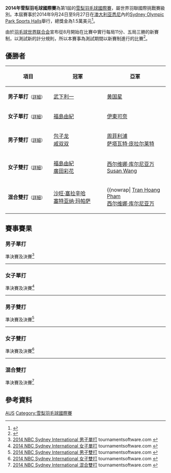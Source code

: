 {{noteTA|G1=Badminton
|1=zh-cn:悉尼;zh-hk:雪梨;zh-tw:雪梨;}}
{{infobox badminton event
|name           = 2014年悉尼羽毛球國際賽
|image          = 
|size           = 
|caption        =
|dates          = 2014年9月24日－9月27日
|number_edition = 第1屆
|level          = 4A
|prize_money    = 1.5萬美元
|location       = {{AUS}}[[悉尼|悉尼]]
|venue          = Sydney Olympic Park Sports Halls
|previous       =  
|next           = 2015年雪梨羽毛球國際賽
}}
'''2014年雪梨羽毛球國際賽'''為第1屆的[[雪梨羽毛球國際賽|雪梨羽毛球國際賽]]，屬世界羽聯國際挑戰賽級別。本屆賽事於2014年9月24日至9月27日在[[澳大利亚|澳大利亚]][[悉尼|悉尼]]內的[[Sydney_Olympic_Park_Sports_Halls|Sydney Olympic Park Sports Halls]]舉行，總獎金為1.5萬美元<ref>{{cite web|title=Tournament Prospectus -  2014 NBC Sydney International|url=http://www.bwfbadminton.org/file.aspx?id=573290&dl=1|publisher=BWF|accessdate=2014-10-07|archive-date=2014-10-11|archive-url=https://web.archive.org/web/20141011051129/http://www.bwfbadminton.org/file.aspx?id=573290&dl=1|dead-url=no}}{{en}}</ref>。

由於[[羽毛球世界联合会|羽毛球世界联合会]]宣布從8月開始在比賽中實行每局11分、五局三勝的新賽制，以測試新的計分規則，所以本賽事為測試期間以新賽制進行的比賽<ref>{{cite news|title=羽毛球比賽醞釀改革 國際羽聯將嘗試新賽制|url=http://sports.people.com.cn/BIG5/n/2014/0621/c22155-25179913.html|newspaper=北京晨報|date=2014-06-21|accessdate=2014-10-07|archive-date=2014-08-10|archive-url=https://web.archive.org/web/20140810071820/http://sports.people.com.cn/BIG5/n/2014/0621/c22155-25179913.html|dead-url=no}}</ref>。

== 優勝者 ==
{| class=wikitable style="font-size:small"
!width="200"|項目
!width="250"|冠軍
!width="250"|亞軍
|-
|'''男子單打'''<small>（[[#男子單打|詳細]]）</small>
|{{flagicon|JPN}} [[武下利一|武下利一]]
|{{flagicon|CHN}} [[黄国星|黄国星]]
|-
|'''女子單打'''<small>（[[#女子單打|詳細]]）</small>
|{{flagicon|JPN}} [[福島由紀|福島由紀]]
|{{flagicon|JPN}} [[伊東可奈|伊東可奈]]
|-
|'''男子雙打'''<small>（[[#男子雙打|詳細]]）</small>
|{{flagicon|CHN}} [[包子龙|包子龙]] <br/>{{flagicon|CHN}} [[戚双双|戚双双]]
|{{flagicon|USA}} [[周菲利浦|周菲利浦]] <br/>{{flagicon|USA}} [[萨塔瓦特·庞拉尔莱特|萨塔瓦特·庞拉尔莱特]]
|-
|'''女子雙打'''<small>（[[#女子雙打|詳細]]）</small>
|{{flagicon|JPN}} [[福島由紀|福島由紀]] <br/>{{flagicon|JPN}} [[廣田彩花|廣田彩花]]
|{{flagicon|INA}} [[西尔维娜·库尔尼亚万|西尔维娜·库尔尼亚万]] <br/>{{flagicon|AUS}} [[Susan_Wang|Susan Wang]]
|-
|'''混合雙打'''<small>（[[#混合雙打|詳細]]）</small>
|{{flagicon|AUS}} [[沙旺·塞拉辛哈|沙旺·塞拉辛哈]] <br/>{{flagicon|AUS}} [[塞特亚纳·玛帕萨|塞特亚纳·玛帕萨]]
|{{nowrap|{{flagicon|AUS}} [[Tran_Hoang_Pham|Tran Hoang Pham]] <br/>{{flagicon|INA}} [[西尔维娜·库尔尼亚万|西尔维娜·库尔尼亚万]]
|}

== 賽事賽果 ==
=== 男子單打 ===
;準決賽及決賽<ref name="MS">[http://bwf.tournamentsoftware.com/sport/draw.aspx?id=4217C6BD-A46B-4829-9C4D-C50800E0EE2D&draw=7 2014 NBC Sydney International 男子單打] tournamentsoftware.com {{en}}</ref>
{{4TeamBracket-Tennis5-v2
| team-width=200
| RD1-seed1=1
| RD1-team1={{flagicon|USA}} [[萨塔瓦特·庞拉尔莱特|萨塔瓦特·庞拉尔莱特]]
| RD1-score1-1=1
| RD1-score1-2=8
| RD1-score1-3=6
| RD1-score1-4=
| RD1-score1-5=
| RD1-seed2=3
| RD1-team2='''{{nowrap|{{flagicon|JPN}} [[武下利一|武下利一]]}}
| RD1-score2-1='''11
| RD1-score2-2='''11
| RD1-score2-3='''11
| RD1-score2-4=
| RD1-score2-5=

| RD1-seed3=4
| RD1-team3={{flagicon|ENG}} [[安德鲁·史密斯_(羽毛球运动员)|安德鲁·史密斯]]
| RD1-score3-1=5
| RD1-score3-2=7
| RD1-score3-3=10
| RD1-score3-4=
| RD1-score3-5=
| RD1-seed4=
| RD1-team4='''{{flagicon|CHN}} [[黄国星|黄国星]]
| RD1-score4-1='''11
| RD1-score4-2='''11
| RD1-score4-3='''11
| RD1-score4-4=
| RD1-score4-5=

| RD2-seed1=3
| RD2-team1='''{{nowrap|{{flagicon|JPN}} [[武下利一|武下利一]]}}
| RD2-score1-1=9
| RD2-score1-2='''11
| RD2-score1-3='''11
| RD2-score1-4='''11
| RD2-score1-5=
| RD2-seed2=
| RD2-team2={{flagicon|CHN}} [[黄国星|黄国星]]
| RD2-score2-1='''11
| RD2-score2-2=7
| RD2-score2-3=5
| RD2-score2-4=4
| RD2-score2-5=
}}
----

=== 女子單打 ===
;準決賽及決賽<ref name="WS">[http://bwf.tournamentsoftware.com/sport/draw.aspx?id=4217C6BD-A46B-4829-9C4D-C50800E0EE2D&draw=9 2014 NBC Sydney International 女子單打] tournamentsoftware.com {{en}}</ref>
{{4TeamBracket-Tennis5-v2
| team-width=200
| RD1-seed1=1
| RD1-team1={{flagicon|JPN}} [[今別府香里|今別府香里]]
| RD1-score1-1='''11
| RD1-score1-2='''11
| RD1-score1-3=9
| RD1-score1-4=4
| RD1-score1-5=5
| RD1-seed2=
| RD1-team2='''{{flagicon|JPN}} [[福島由紀|福島由紀]]
| RD1-score2-1=10
| RD1-score2-2=8
| RD1-score2-3='''11
| RD1-score2-4='''11
| RD1-score2-5='''11

| RD1-seed3=4
| RD1-team3='''{{flagicon|JPN}} [[伊東可奈|伊東可奈]]
| RD1-score3-1='''11
| RD1-score3-2=7
| RD1-score3-3='''11
| RD1-score3-4=1
| RD1-score3-5='''11
| RD1-seed4=2
| RD1-team4={{flagicon|JPN}} [[佐藤冴香|佐藤冴香]]
| RD1-score4-1=10
| RD1-score4-2='''11
| RD1-score4-3=10
| RD1-score4-4='''11
| RD1-score4-5=7

| RD2-seed1=
| RD2-team1='''{{flagicon|JPN}} [[福島由紀|福島由紀]]
| RD2-score1-1=2
| RD2-score1-2='''11
| RD2-score1-3='''11
| RD2-score1-4='''11
| RD2-score1-5=
| RD2-seed2=4
| RD2-team2={{flagicon|JPN}} [[伊東可奈|伊東可奈]]
| RD2-score2-1='''11
| RD2-score2-2=6
| RD2-score2-3=9
| RD2-score2-4=9
| RD2-score2-5=
}}
----

=== 男子雙打 ===
;準決賽及決賽<ref name="MD">[http://bwf.tournamentsoftware.com/sport/draw.aspx?id=4217C6BD-A46B-4829-9C4D-C50800E0EE2D&draw=11 2014 NBC Sydney International 男子雙打] {{Wayback|url=http://bwf.tournamentsoftware.com/sport/draw.aspx?id=4217C6BD-A46B-4829-9C4D-C50800E0EE2D&draw=11 |date=20210213044756 }} tournamentsoftware.com {{en}}</ref>
{{4TeamBracket-Tennis5-v2
| team-width=200
| RD1-seed1=1
| RD1-team1='''{{nowrap|{{flagicon|USA}} [[周菲利浦|周菲利浦]] <br/> {{flagicon|USA}} [[萨塔瓦特·庞拉尔莱特|萨塔瓦特·庞拉尔莱特]]}}
| RD1-score1-1='''11
| RD1-score1-2=10
| RD1-score1-3='''11
| RD1-score1-4='''11
| RD1-score1-5=
| RD1-seed2=
| RD1-team2={{flagicon|MAS}} [[郭昱健|郭昱健]] <br/> {{flagicon|MAS}} [[万纬聪|万纬聪]]
| RD1-score2-1=7
| RD1-score2-2='''11
| RD1-score2-3=6
| RD1-score2-4=10
| RD1-score2-5=

| RD1-seed3=
| RD1-team3={{flagicon|MAS}} [[拉吉夫阿都拉迪夫|拉吉夫阿都拉迪夫]] <br/> {{flagicon|MAS}} [[查基利阿都拉迪夫|查基利阿都拉迪夫]]
| RD1-score3-1=8
| RD1-score3-2=7
| RD1-score3-3=8
| RD1-score3-4=
| RD1-score3-5=
| RD1-seed4=8
| RD1-team4='''{{flagicon|CHN}} [[包子龙|包子龙]] <br/> {{flagicon|CHN}} [[戚双双|戚双双]]
| RD1-score4-1='''11
| RD1-score4-2='''11
| RD1-score4-3='''11
| RD1-score4-4=
| RD1-score4-5=

| RD2-seed1=1
| RD2-team1={{nowrap|{{flagicon|USA}} [[周菲利浦|周菲利浦]] <br/> {{flagicon|USA}} [[萨塔瓦特·庞拉尔莱特|萨塔瓦特·庞拉尔莱特]]}}
| RD2-score1-1=6
| RD2-score1-2=7
| RD2-score1-3=3
| RD2-score1-4=
| RD2-score1-5=
| RD2-seed2=8
| RD2-team2='''{{flagicon|CHN}} [[包子龙|包子龙]] <br/> {{flagicon|CHN}} [[戚双双|戚双双]]
| RD2-score2-1='''11
| RD2-score2-2='''11
| RD2-score2-3='''11
| RD2-score2-4=
| RD2-score2-5=
}}
----

=== 女子雙打 ===
;準決賽及決賽<ref name="WD">[http://bwf.tournamentsoftware.com/sport/draw.aspx?id=4217C6BD-A46B-4829-9C4D-C50800E0EE2D&draw=1 2014 NBC Sydney International 女子雙打] {{Wayback|url=http://bwf.tournamentsoftware.com/sport/draw.aspx?id=4217C6BD-A46B-4829-9C4D-C50800E0EE2D&draw=1 |date=20210208205945 }} tournamentsoftware.com {{en}}</ref>
{{4TeamBracket-Tennis5-v2
| team-width=200
| RD1-seed1=1
| RD1-team1='''{{flagicon|JPN}} [[福島由紀|福島由紀]] <br/> {{flagicon|JPN}} [[廣田彩花|廣田彩花]]
| RD1-score1-1='''11
| RD1-score1-2='''11
| RD1-score1-3='''11
| RD1-score1-4=
| RD1-score1-5=
| RD1-seed2=
| RD1-team2={{flagicon|CHN}} [[丁可欣|丁可欣]] <br/> {{flagicon|CHN}} [[佟皓|佟皓]]
| RD1-score2-1=5
| RD1-score2-2=9
| RD1-score2-3=4
| RD1-score2-4=
| RD1-score2-5=

| RD1-seed3=
| RD1-team3='''{{flagicon|INA}} [[西尔维娜·库尔尼亚万|西尔维娜·库尔尼亚万]] <br/> {{flagicon|AUS}} [[Susan_Wang|Susan Wang]]
| RD1-score3-1='''11
| RD1-score3-2=9
| RD1-score3-3='''11
| RD1-score3-4='''11
| RD1-score3-5=
| RD1-seed4=2
| RD1-team4={{flagicon|AUS}} [[Verdet_Kessler|Verdet Kessler]] <br/> {{flagicon|AUS}} [[Joy_Lai|Joy Lai]]
| RD1-score4-1=8
| RD1-score4-2='''11
| RD1-score4-3=8
| RD1-score4-4=10
| RD1-score4-5=

| RD2-seed1=1
| RD2-team1='''{{flagicon|JPN}} [[福島由紀|福島由紀]] <br/> {{flagicon|JPN}} [[廣田彩花|廣田彩花]]
| RD2-score1-1='''11
| RD2-score1-2='''11
| RD2-score1-3='''11
| RD2-score1-4=
| RD2-score1-5=
| RD2-seed2=
| RD2-team2={{flagicon|INA}} [[西尔维娜·库尔尼亚万|西尔维娜·库尔尼亚万]] <br/> {{flagicon|AUS}} [[Susan_Wang|Susan Wang]]
| RD2-score2-1=5
| RD2-score2-2=5
| RD2-score2-3=2
| RD2-score2-4=
| RD2-score2-5=
}}
----

=== 混合雙打 ===
;準決賽及決賽<ref name="XD">[http://bwf.tournamentsoftware.com/sport/draw.aspx?id=4217C6BD-A46B-4829-9C4D-C50800E0EE2D&draw=13 2014 NBC Sydney International 混合雙打] {{Wayback|url=http://bwf.tournamentsoftware.com/sport/draw.aspx?id=4217C6BD-A46B-4829-9C4D-C50800E0EE2D&draw=13 |date=20210208141546 }} tournamentsoftware.com {{en}}</ref>
{{4TeamBracket-Tennis5-v2
| team-width=200
| RD1-seed1=1
| RD1-team1={{flagicon|USA}} [[周菲利浦|周菲利浦]] <br/> {{flagicon|USA}} [[杰米·苏班迪|杰米·苏班迪]]
| RD1-score1-1=10
| RD1-score1-2=9
| RD1-score1-3='''11
| RD1-score1-4='''11
| RD1-score1-5=10
| RD1-seed2=3
| RD1-team2='''{{flagicon|AUS}} [[沙旺·塞拉辛哈|沙旺·塞拉辛哈]] <br/> {{flagicon|AUS}} [[塞特亚纳·玛帕萨|塞特亚纳·玛帕萨]]
| RD1-score2-1='''11
| RD1-score2-2='''11
| RD1-score2-3=8
| RD1-score2-4=10
| RD1-score2-5='''11

| RD1-seed3=
| RD1-team3='''{{nowrap|{{flagicon|AUS}} [[Tran_Hoang_Pham|Tran Hoang Pham]] <br/> {{flagicon|INA}} [[西尔维娜·库尔尼亚万|西尔维娜·库尔尼亚万]]}}
| RD1-score3-1=5
| RD1-score3-2='''11
| RD1-score3-3='''11
| RD1-score3-4='''11
| RD1-score3-5=
| RD1-seed4=2
| RD1-team4={{flagicon|AUS}} [[曹善凱|曹善凱]] <br/> {{flagicon|AUS}} [[杰奎琳·关|杰奎琳·关]]
| RD1-score4-1='''11
| RD1-score4-2=5
| RD1-score4-3=10
| RD1-score4-4=9
| RD1-score4-5=

| RD2-seed1=3
| RD2-team1='''{{flagicon|AUS}} [[沙旺·塞拉辛哈|沙旺·塞拉辛哈]] <br/> {{flagicon|AUS}} [[塞特亚纳·玛帕萨|塞特亚纳·玛帕萨]]
| RD2-score1-1='''11
| RD2-score1-2='''11
| RD2-score1-3='''11
| RD2-score1-4=
| RD2-score1-5=
| RD2-seed2=
| RD2-team2={{nowrap|{{flagicon|AUS}} [[Tran_Hoang_Pham|Tran Hoang Pham]] <br/> {{flagicon|INA}} [[西尔维娜·库尔尼亚万|西尔维娜·库尔尼亚万]]}}
| RD2-score2-1=4
| RD2-score2-2=8
| RD2-score2-3=3
| RD2-score2-4=
| RD2-score2-5=
}}

== 參考資料 ==
{{Reflist}}

[[Category:2014年世界羽聯國際挑戰賽|AUS]]
[[Category:雪梨羽毛球國際賽|Category:雪梨羽毛球國際賽]]